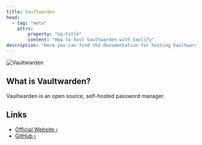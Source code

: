```yaml
---
title: Vaultwarden
head:
  - tag: "meta"
    attrs:
        property: "og:title"
        content: "How to host Vaultwarden with Coolify"
description: "Here you can find the documentation for hosting Vaultwarden with Coolify."
---
```



<Badge text="One-click setup." variant="note" size="large" />

![Vaultwarden](https://raw.githubusercontent.com/dani-garcia/vaultwarden/040e2a7bb0f2cc5012d46ca99283cf21fa06ed1a/resources/vaultwarden-logo-white.svg)

## What is Vaultwarden?

Vaultwarden is an open source, self-hosted password manager.
## Links

- [Official Website ›](https://vaultwarden.com)
- [GitHub ›](https://github.com/dani-garcia/vaultwarden)
